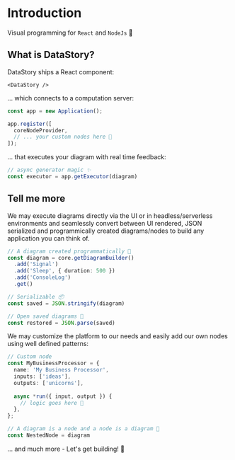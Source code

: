 # Introduction
Visual programming for `React` and `NodeJs` 🚀


<DocsFlow />

## What is DataStory?
DataStory ships a React component:
```tsx
<DataStory />
```
... which connects to a computation server:
```ts
const app = new Application();

app.register([
  coreNodeProvider,
  // ... your custom nodes here 💫
]);
```

... that executes your diagram with real time feedback:
```ts
// async generator magic ✨
const executor = app.getExecutor(diagram)
```

## Tell me more

We may execute diagrams directly via the UI or in headless/serverless environments and seamlessly convert between UI rendered, JSON serialized and programmically created diagrams/nodes to build any application you can think of.
```ts
// A diagram created programmatically 🤖
const diagram = core.getDiagramBuilder()
  .add('Signal')
  .add('Sleep', { duration: 500 })
  .add('ConsoleLog')
  .get()

// Serializable 📦
const saved = JSON.stringify(diagram)

// Open saved diagrams 🔧
const restored = JSON.parse(saved)
```

We may customize the platform to our needs and easily add our own nodes using well defined patterns:
```ts
// Custom node
const MyBusinessProcessor = {
  name: 'My Business Processor',
  inputs: ['ideas'],
  outputs: ['unicorns'],
  
  async *run({ input, output }) {
    // logic goes here 🧠
  },
};

// A diagram is a node and a node is a diagram 🤯
const NestedNode = diagram
```

... and much more - Let's get building! 🚀